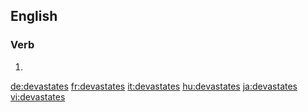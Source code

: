 
==English==

===Verb===
{{head|en}}

# {{en-third-person singular of|devastate}}

[[de:devastates]]
[[fr:devastates]]
[[it:devastates]]
[[hu:devastates]]
[[ja:devastates]]
[[vi:devastates]]